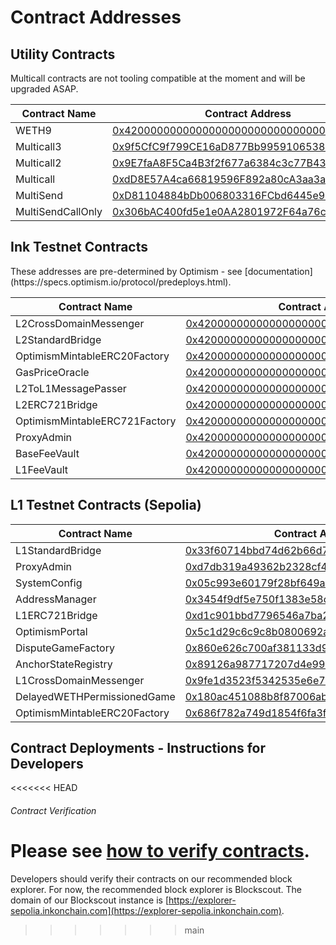 
# Contract Addresses

## Utility Contracts

<Callout type="warning" emoji="⚠️">
  Multicall contracts are not tooling compatible at the moment and will be upgraded ASAP.
</Callout>

| Contract Name     | Contract Address                                                                                                                                      |
| ----------------- | ----------------------------------------------------------------------------------------------------------------------------------------------------- |
| WETH9             | [0x4200000000000000000000000000000000000006](https://explorer-sepolia.inkonchain.com/address/0x4200000000000000000000000000000000000006?tab=contract) |
| Multicall3        | [0x9f5CfC9f799CE16aD877Bb9959106538b9d157d6](https://explorer-sepolia.inkonchain.com/address/0x9f5CfC9f799CE16aD877Bb9959106538b9d157d6?tab=contract) |                                                                                                                                                  |
| Multicall2        | [0x9E7faA8F5Ca4B3f2f677a6384c3c77B435033A21](https://explorer-sepolia.inkonchain.com/address/0x9E7faA8F5Ca4B3f2f677a6384c3c77B435033A21?tab=contract) |
| Multicall         | [0xdD8E57A4ca66819596F892a80cA3aa3a425c9B60](https://explorer-sepolia.inkonchain.com/address/0xdD8E57A4ca66819596F892a80cA3aa3a425c9B60?tab=contract) |
| MultiSend         | [0xD81104884bDb006803316FCbd6445e901f284ebB](https://explorer-sepolia.inkonchain.com/address/0xD81104884bDb006803316FCbd6445e901f284ebB?tab=contract) |
| MultiSendCallOnly | [0x306bAC400fd5e1e0AA2801972F64a76c4cf6C595](https://explorer-sepolia.inkonchain.com/address/0x306bAC400fd5e1e0AA2801972F64a76c4cf6C595?tab=contract) |

## Ink Testnet Contracts

<Callout type="info" emoji="ℹ️">
  These addresses are pre-determined by Optimism - see [documentation](https://specs.optimism.io/protocol/predeploys.html).
</Callout>

| Contract Name                 | Contract Address                                                                                                                 |
| ----------------------------- | -------------------------------------------------------------------------------------------------------------------------------- |
| L2CrossDomainMessenger        | [0x4200000000000000000000000000000000000007](https://explorer-sepolia.inkonchain.com/address/0x4200000000000000000000000000000000000007) |
| L2StandardBridge              | [0x4200000000000000000000000000000000000010](https://explorer-sepolia.inkonchain.com/address/0x4200000000000000000000000000000000000010) |
| OptimismMintableERC20Factory  | [0x4200000000000000000000000000000000000012](https://explorer-sepolia.inkonchain.com/address/0x4200000000000000000000000000000000000012) |
| GasPriceOracle                | [0x420000000000000000000000000000000000000F](https://explorer-sepolia.inkonchain.com/address/0x420000000000000000000000000000000000000F) |
| L2ToL1MessagePasser           | [0x4200000000000000000000000000000000000016](https://explorer-sepolia.inkonchain.com/address/0x4200000000000000000000000000000000000016) |
| L2ERC721Bridge                | [0x4200000000000000000000000000000000000014](https://explorer-sepolia.inkonchain.com/address/0x4200000000000000000000000000000000000014) |
| OptimismMintableERC721Factory | [0x4200000000000000000000000000000000000017](https://explorer-sepolia.inkonchain.com/address/0x4200000000000000000000000000000000000017) |
| ProxyAdmin                    | [0x4200000000000000000000000000000000000018](https://explorer-sepolia.inkonchain.com/address/0x4200000000000000000000000000000000000018) |
| BaseFeeVault                  | [0x4200000000000000000000000000000000000019](https://explorer-sepolia.inkonchain.com/address/0x4200000000000000000000000000000000000019) |
| L1FeeVault                    | [0x420000000000000000000000000000000000001a](https://explorer-sepolia.inkonchain.com/address/0x420000000000000000000000000000000000001a) |

## L1 Testnet Contracts (Sepolia)

| Contract Name                | Contract Address                                                                                                              |
| ---------------------------- | ------------------------------------------------------------------------------------------------------------------------------|
| L1StandardBridge             | [0x33f60714bbd74d62b66d79213c348614de51901c](https://sepolia.etherscan.io/address/0x33f60714bbd74d62b66d79213c348614de51901c) |
| ProxyAdmin                   | [0xd7db319a49362b2328cf417a934300cccb442c8d](https://sepolia.etherscan.io/address/0xd7db319a49362b2328cf417a934300cccb442c8d) |
| SystemConfig                 | [0x05c993e60179f28bf649a2bb5b00b5f4283bd525](https://sepolia.etherscan.io/address/0x05c993e60179f28bf649a2bb5b00b5f4283bd525) |
| AddressManager               | [0x3454f9df5e750f1383e58c1cb001401e7a4f3197](https://sepolia.etherscan.io/address/0x3454f9df5e750f1383e58c1cb001401e7a4f3197) |
| L1ERC721Bridge               | [0xd1c901bbd7796546a7ba2492e0e199911fae68c7](https://sepolia.etherscan.io/address/0xd1c901bbd7796546a7ba2492e0e199911fae68c7) |
| OptimismPortal               | [0x5c1d29c6c9c8b0800692acc95d700bcb4966a1d7](https://sepolia.etherscan.io/address/0x5c1d29c6c9c8b0800692acc95d700bcb4966a1d7) |
| DisputeGameFactory           | [0x860e626c700af381133d9f4af31412a2d1db3d5d](https://sepolia.etherscan.io/address/0x860e626c700af381133d9f4af31412a2d1db3d5d) |
| AnchorStateRegistry          | [0x89126a987717207d4e990ed2e8880fd170dcea1a](https://sepolia.etherscan.io/address/0x89126a987717207d4e990ed2e8880fd170dcea1a) |
| L1CrossDomainMessenger       | [0x9fe1d3523f5342535e6e7770ed09ed85dbc1acc2](https://sepolia.etherscan.io/address/0x9fe1d3523f5342535e6e7770ed09ed85dbc1acc2) |
| DelayedWETHPermissionedGame  | [0x180ac451088b8f87006ab0ca98a01507e42ac456](https://sepolia.etherscan.io/address/0x180ac451088b8f87006ab0ca98a01507e42ac456) |
| OptimismMintableERC20Factory | [0x686f782a749d1854f6fa3f948450f4c65c6674f0](https://sepolia.etherscan.io/address/0x686f782a749d1854f6fa3f948450f4c65c6674f0) |


## Contract Deployments - Instructions for Developers

<<<<<<< HEAD
###### Contract Verification
Please see [how to verify contracts](/build/tutorials/verify-smart-contract).
=======
Developers should verify their contracts on our recommended block explorer. For now, the recommended block explorer is Blockscout. The domain of our Blockscout instance is [https://explorer-sepolia.inkonchain.com](https://explorer-sepolia.inkonchain.com).
>>>>>>> main
